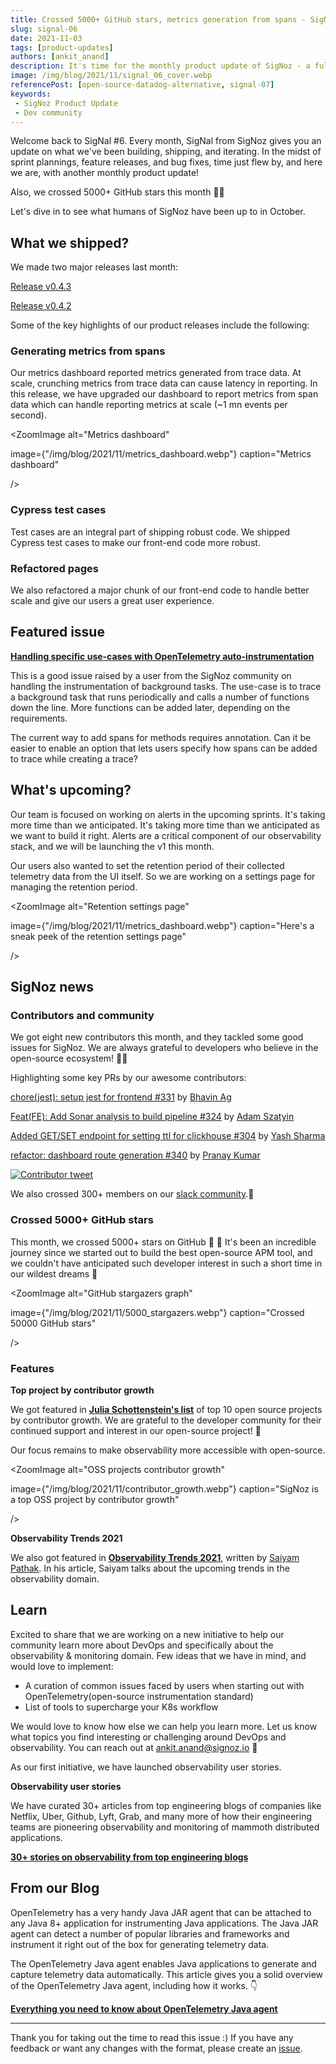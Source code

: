 ```yaml
---
title: Crossed 5000+ GitHub stars, metrics generation from spans - SigNal 06
slug: signal-06
date: 2021-11-03
tags: [product-updates]
authors: [ankit_anand]
description: It's time for the monthly product update of SigNoz - a full-stack open-source and observability tool. Find out what we've been upto at SigNoz during October, 2021.
image: /img/blog/2021/11/signal_06_cover.webp
referencePost: [open-source-datadog-alternative, signal-07]
keywords:
 - SigNoz Product Update
 - Dev community
---
```

<head>
  <link rel="canonical" href="https://signoz.io/blog/community-update-06/"/>
</head>

Welcome back to SigNal #6. Every month, SigNal from SigNoz gives you an update on what we've been building, shipping, and iterating. In the midst of sprint plannings, feature releases, and bug fixes, time just flew by, and here we are, with another monthly product update!



Also, we crossed 5000+ GitHub stars this month 🚀😎

Let's dive in to see what humans of SigNoz have been up to in October.

## What we shipped?
We made two major releases last month:

[Release v0.4.3](https://github.com/SigNoz/signoz/releases/tag/v0.4.3)

[Release v0.4.2](https://github.com/SigNoz/signoz/releases/tag/v0.4.2)

Some of the key highlights of our product releases include the following:

### Generating metrics from spans

Our metrics dashboard reported metrics generated from trace data. At scale, crunching metrics from trace data can cause latency in reporting. In this release, we have upgraded our dashboard to report metrics from span data which can handle reporting metrics at scale (~1 mn events per second).



<ZoomImage
   alt="Metrics dashboard"
   
   image={"/img/blog/2021/11/metrics_dashboard.webp"}
   caption="Metrics dashboard"
   
/>

### Cypress test cases

Test cases are an integral part of shipping robust code. We shipped Cypress test cases to make our front-end code more robust.

### Refactored pages

We also refactored a major chunk of our front-end code to handle better scale and give our users a great user experience.

## Featured issue

**[Handling specific use-cases with OpenTelemetry auto-instrumentation](https://github.com/SigNoz/signoz/issues/345)**

This is a good issue raised by a user from the SigNoz community on handling the instrumentation of background tasks. The use-case is to trace a background task that runs periodically and calls a number of functions down the line. More functions can be added later, depending on the requirements.

The current way to add spans for methods requires annotation. Can it be easier to enable an option that lets users specify how spans can be added to trace while creating a trace?

## What's upcoming?

Our team is focused on working on alerts in the upcoming sprints. It's taking more time than we anticipated. It's taking more time than we anticipated as we want to build it right. Alerts are a critical component of our observability stack, and we will be launching the v1 this month.

Our users also wanted to set the retention period of their collected telemetry data from the UI itself. So we are working on a settings page for managing the retention period.

<ZoomImage
   alt="Retention settings page"
   
   image={"/img/blog/2021/11/metrics_dashboard.webp"}
   caption="Here's a sneak peek of the retention settings page"
   
/>

## SigNoz news

### Contributors and community

We got eight new contributors this month, and they tackled some good issues for SigNoz. We are always grateful to developers who believe in the open-source ecosystem! 🥳🚀

Highlighting some key PRs by our awesome contributors:

[chore(jest): setup jest for frontend #331](https://github.com/SigNoz/signoz/pull/331) by [Bhavin Ag](https://github.com/SigNoz/signoz/pull/331)

[Feat(FE): Add Sonar analysis to build pipeline #324](https://github.com/SigNoz/signoz/pull/324) by [Adam Szatyin](https://github.com/szatyinadam)

[Added GET/SET endpoint for setting ttl for clickhouse #304](https://github.com/SigNoz/signoz/pull/304) by [Yash Sharma](https://github.com/yashrsharma44)

[refactor: dashboard route generation #340](https://github.com/SigNoz/signoz/pull/340) by [Pranay Kumar](https://github.com/pranayrauthu)

<div class="text--center">

[![Contributor tweet](/img/blog/2021/11/contributor_tweet.webp)](https://twitter.com/estee_tey/status/1453294489167085577)

</div>

We also crossed 300+ members on our [slack community](https://signoz.io/slack).🥳

### **Crossed 5000+ GitHub stars**

This month, we crossed 5000+ stars on GitHub 🚀 🎉 It's been an incredible journey since we started out to build the best open-source APM tool, and we couldn't have anticipated such developer interest in such a short time in our wildest dreams 🥳

<ZoomImage
   alt="GitHub stargazers graph"
   
   image={"/img/blog/2021/11/5000_stargazers.webp"}
   caption="Crossed 50000 GitHub stars"
   
/>

### Features

**Top project by contributor growth**

We got featured in **[Julia Schottenstein's list](https://osschott.metabaseapp.com/public/dashboard/ece8baa7-77fe-4246-abea-4b4d94896631)** of top 10 open source projects by contributor growth. We are grateful to the developer community for their continued support and interest in our open-source project! 🤗

Our focus remains to make observability more accessible with open-source.

<ZoomImage
   alt="OSS projects contributor growth"
   
   image={"/img/blog/2021/11/contributor_growth.webp"}
   caption="SigNoz is a top OSS project by contributor growth"
   
/>

**Observability Trends 2021**

We also got featured in **[Observability Trends 2021](https://www.civo.com/blog/observability-trends-2021)**, written by [Saiyam Pathak](https://twitter.com/SaiyamPathak). In his article, Saiyam talks about the upcoming trends in the observability domain.

## Learn

Excited to share that we are working on a new initiative to help our community learn more about DevOps and specifically about the observability & monitoring domain.  Few ideas that we have in mind, and would love to implement:

- A curation of common issues faced by users when starting out with OpenTelemetry(open-source instrumentation standard)
- List of tools to supercharge your K8s workflow

We would love to know how else we can help you learn more. Let us know what topics you find interesting or challenging around DevOps and observability. You can reach out at ankit.anand@signoz.io 🙌

As our first initiative, we have launched observability user stories.

**Observability user stories**

We have curated 30+ articles from top engineering blogs of companies like Netflix, Uber, Github, Lyft, Grab, and many more of how their engineering teams are pioneering observability and monitoring of mammoth distributed applications.

**[30+ stories on observability from top engineering blogs](https://signoz.io/learn/user-stories)**

## From our Blog

OpenTelemetry has a very handy Java JAR agent that can be attached to any Java 8+ application for instrumenting Java applications. The Java JAR agent can detect a number of popular libraries and frameworks and instrument it right out of the box for generating telemetry data.

The OpenTelemetry Java agent enables Java applications to generate and capture telemetry data automatically. This article gives you a solid overview of the OpenTelemetry Java agent, including how it works. 👇

**[Everything you need to know about OpenTelemetry Java agent](https://signoz.io/opentelemetry/java-agent/)**

---

Thank you for taking out the time to read this issue :) If you have any feedback or want any changes with the format, please create an [issue](https://github.com/SigNoz/signoz/issues).
